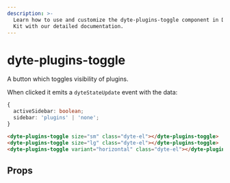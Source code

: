 ```yaml
---
description: >-
  Learn how to use and customize the dyte-plugins-toggle component in Dyte's UI
  Kit with our detailed documentation.
---
```


# dyte-plugins-toggle

A button which toggles visibility of plugins.

When clicked it emits a `dyteStateUpdate` event with the data:

```ts
{
  activeSidebar: boolean;
  sidebar: 'plugins' | 'none';
}
```

```html
<dyte-plugins-toggle size="sm" class="dyte-el"></dyte-plugins-toggle>
<dyte-plugins-toggle size="lg" class="dyte-el"></dyte-plugins-toggle>
<dyte-plugins-toggle variant="horizontal" class="dyte-el"></dyte-plugins-toggle>
```

## Props

<PropsTable of="dyte-plugins-toggle" />

<head>
  <title>UI Kit dyte-plugins-toggle</title>
</head>
